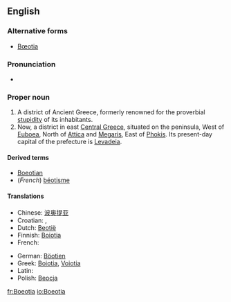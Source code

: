 ==English==
{{wikipedia}}

===Alternative forms===
* [[Bœotia]]

===Pronunciation===
* {{a|UK}} {{IPA|/biːˈəʊʃə/}}

===Proper noun===
{{en-proper noun}}

# A district of Ancient Greece, formerly renowned for the proverbial [[stupidity]] of its inhabitants.
# Now, a district in east [[Central Greece]], situated on the peninsula, West of [[Euboea]], North of [[Attica]] and [[Megaris]], East of [[Phokis]].  Its present-day capital of the prefecture is [[Levadeia]].

====Derived terms====
* [[Boeotian]]
* (''French'') [[béotisme]]

====Translations====
{{trans-top|a district in east central Central Greece}}
* Chinese: [[波奥提亚]]
* Croatian: {{t-|hr|Beotija|f|alt=Beòtija}}, {{t-|hr|Beocija|f|alt=Beòcija}}
* Dutch: [[Beotië]]
* Finnish: [[Boiotia]]
* French: {{t+|fr|Béotie}}
{{trans-mid}}
* German: [[Böotien]]
* Greek: [[Boiotia]], [[Voiotia]]
* Latin: {{t-|la|Boeotia}}
* Polish: [[Beocja]] {{f}}
{{trans-bottom}}

[[fr:Boeotia]]
[[io:Boeotia]]